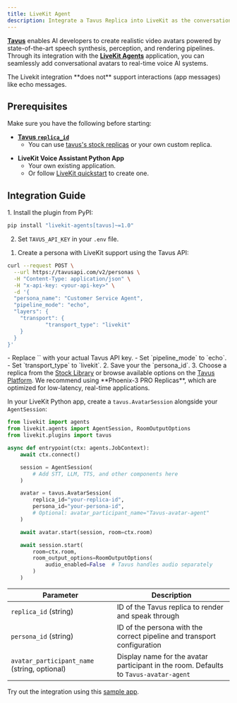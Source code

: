 ```yaml
---
title: LiveKit Agent
description: Integrate a Tavus Replica into LiveKit as the conversational video avatar.
---
```


<a href="https://tavus.io" target="_blank">**Tavus**</a> enables AI developers to create realistic video avatars powered by state-of-the-art speech synthesis, perception, and rendering pipelines. Through its integration with the <a href="https://docs.livekit.io/agents/" target="_blank">**LiveKit Agents**</a> application, you can seamlessly add conversational avatars to real-time voice AI systems.

<Warning>
The Livekit integration **does not** support interactions (app messages) like echo messages.
</Warning>

## Prerequisites

Make sure you have the following before starting:

* <a href="https://platform.tavus.io/replicas" target="_blank">**Tavus `replica_id`**</a>
    - You can use <a href="https://platform.tavus.io/replicas" target="_blank">tavus's stock replicas</a> or your own custom replica.

- **LiveKit Voice Assistant Python App**
    - Your own existing application.
    - Or follow <a href="https://docs.livekit.io/agents/start/voice-ai/" target="_blank">LiveKit quickstart</a> to create one.


## Integration Guide

<Steps>
<Step title="Step 1: Setup and Authentication">
1. Install the plugin from PyPI:

```bash
pip install "livekit-agents[tavus]~=1.0"
```
2. Set `TAVUS_API_KEY` in your `.env` file.

</Step>
<Step title="Step 2: Configure Replica and Persona">

1. Create a persona with LiveKit support using the Tavus API:

```bash {7, 10}
curl --request POST \
  --url https://tavusapi.com/v2/personas \
  -H "Content-Type: application/json" \
  -H "x-api-key: <your-api-key>" \
  -d '{
  "persona_name": "Customer Service Agent",
  "pipeline_mode": "echo",
  "layers": {
    "transport": {
            "transport_type": "livekit"
    }
  }
}'
```
<Note>
- Replace `<your_api_key>` with your actual Tavus API key.  
- Set `pipeline_mode` to `echo`.  
- Set `transport_type` to `livekit`.
</Note>
2. Save your the `persona_id`.
3. Choose a replica from the <a href="/sections/replica/stock-replicas" target="_blank" rel="noopener noreferrer">Stock Library</a> or browse available options on the <a href="https://platform.tavus.io/replicas" target="_blank" rel="noopener noreferrer">Tavus Platform</a>.

<Tip>
We recommend using **Phoenix-3 PRO Replicas**, which are optimized for low-latency, real-time applications.
</Tip>
</Step>
<Step title="Step 3: Add AvatarSession to AgentSession">

In your LiveKit Python app, create a `tavus.AvatarSession` alongside your `AgentSession`:

```python {12-16, 18}
from livekit import agents
from livekit.agents import AgentSession, RoomOutputOptions
from livekit.plugins import tavus

async def entrypoint(ctx: agents.JobContext):
    await ctx.connect()

    session = AgentSession(
        # Add STT, LLM, TTS, and other components here
    )

    avatar = tavus.AvatarSession(
        replica_id="your-replica-id",
        persona_id="your-persona-id",
        # Optional: avatar_participant_name="Tavus-avatar-agent"
    )

    await avatar.start(session, room=ctx.room)

    await session.start(
        room=ctx.room,
        room_output_options=RoomOutputOptions(
            audio_enabled=False  # Tavus handles audio separately
        )
    )
```

| Parameter                                    | Description                                                                           |
| -------------------------------------------- | ------------------------------------------------------------------------------------- |
| `replica_id` (string)                        | ID of the Tavus replica to render and speak through                                   |
| `persona_id` (string)                        | ID of the persona with the correct pipeline and transport configuration               |
| `avatar_participant_name` (string, optional) | Display name for the avatar participant in the room. Defaults to `Tavus-avatar-agent` |

</Step>
</Steps>

<Note>
Try out the integration using this <a href="https://github.com/livekit-examples/python-agents-examples/tree/main/avatars/tavus" target="_blank">sample app</a>.
</Note>
